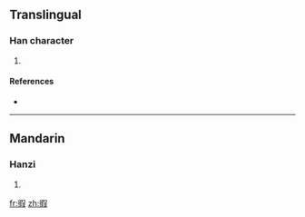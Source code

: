 ==Translingual==

===Han character===
{{Han char|rn=60|rad=彳|as=09|sn=12|four=2724<sub>7</sub>|canj=竹人口尸水 (HORSE)}}

# {{defn|Han|sort=彳09}}

====References====
* {{Han ref|kx=0369.120|dkj=10173|dj=0695.040|hdz=20836.100|uh=5FA6|ud=24486|bh=D8F5|bd=55541}}

----

==Mandarin==

===Hanzi===
{{cmn-hanzi|pin=[[jiǎ]] ([[jia3]])|wg=chia<sup>3</sup>}}

# {{defn|Mandarin|sort=彳09}}

[[fr:徦]]
[[zh:徦]]